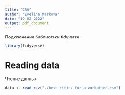 ```yaml
---
title: "CAA"
author: "Evelina Markova"
date: "19 02 2022"
output: pdf_document
---
```


Подключение библиотеки tidyverse

```r
library(tidyverse)
```

# Reading data

Чтение данных 

```r
data <- read_csv("./best cities for a workation.csv")
```

